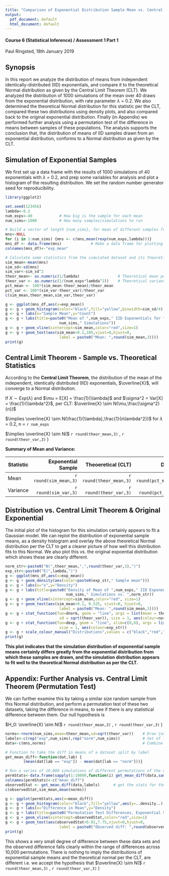 ```yaml
---
title: "Comparison of Exponential Distribution Sample Mean vs. Central Limit Theorem Normal Distribution"
output:
  pdf_document: default
  html_document: default
---
```

#### Course 6 (Statistical Inference) / Assessment 1 Part 1
Paul Ringsted, 18th January 2019



## Synopsis

In this report we analyze the distribution of means from independent identically-distributed (IID) exponentials, and compare it to the theoretical Normal distribution as given by the Central Limit Theorem (CLT).  We analyzed the distribution of 1000 simulations of the mean over 40 draws from the exponential distribution, with rate parameter $\lambda$ = 0.2.  We also determined the theoretical Normal distribution for this statistic per the CLT, compared these two distributions using density plots, and also compared back to the original exponential distribution.  Finally (in Appendix) we performed further analysis using a permutation test of the difference in means between samples of these populations.  The analysis supports the conclusion that, the distribution of means of IID samples drawn from an exponential distribution, conforms to a Normal distribution as given by the CLT.



## Simulation of Exponential Samples

We first set up a data frame with the results of 1000 simulations of 40 exponentials with $\lambda$ = 0.2, and prep some variables for analysis and plot a histogram of the resulting distribution.  We set the random number generator seed for reproducibility.

```r
library(ggplot2)
```
```r
set.seed(123456)
lambda<-0.2
num_exps<-40            # How big is the sample for each mean
num_sims<-1000          # How many samples/simulations to run

# Build a vector of length {num_sims}, for mean of different samples from exp dist
mns<-NULL
for (i in 1:num_sims) {mns <- c(mns,mean(rexp(num_exps,lambda)))}
mns_df <- data.frame(mns)             # Make a data frame for plotting
colnames(mns_df)<-"exp_mean"

# Calculate some statistics from the simulated dataset and its theoretical distribution
sim_mean<-mean(mns)
sim_sd<-sd(mns)
sim_var<-sim_sd^2
theor_mean<- as.numeric(1/lambda)                 # Theoretical mean per CLT
theor_var <- as.numeric(1/(num_exps*lambda^2))    # Theoretical variance per CLT
pct_mean <- 100*(sim_mean-theor_mean)/theor_mean
pct_var <- 100*(sim_var-theor_var)/theor_var
c(sim_mean,theor_mean,sim_var,theor_var)
```

\newpage
```r
g <- ggplot(mns_df,aes(x=exp_mean))
g <- g + geom_histogram(color="black",fill="yellow",binwidth=sim_sd/4)
g <- g + labs(x="Sample Mean",y="Count")
g <- g + labs(title=paste0("Mean of ",num_exps," IID Exponentials for ",
                        num_sims," Simulations"))
g <- g + geom_vline(xintercept=sim_mean,color="red",size=1)
g <- g + geom_text(aes(sim_mean+0.1,105,vjust=0,hjust=0,
                        label = paste0("Mean: ",round(sim_mean,3))))
print(g)
```


## Central Limit Theorem - Sample vs. Theoretical Statistics

According to the **Central Limit Theorem**, the distribution of the mean of the independent, identically distributed (IID) exponentials, $\overline{X}$, will converge to a Normal distribution.

If $X \sim Exp(\lambda)$ and $\mu = E[X] = \frac{1}{\lambda}$ and $\sigma^2 = Var[X] = \frac{1}{\lambda^2}$, per CLT: $\overline{X} \sim N(\mu,\frac{\sigma^2}{n})$

$\implies \overline{X} \sim N(\frac{1}{\lambda},\frac{1}{n\lambda^2})$ for $\lambda$ = 0.2, n = `r num_exps`

$\implies \overline{X} \sim N($ `r round(theor_mean,3)` , `r round(theor_var,3)` $)$

**Summary of Mean and Variance:**
\vspace{6pt}

| Statistic    | Exponential Sample | Theoeretical (CLT) | Diff (%) |
|--------------|-------------------:|-------------------:|---------:|
| Mean |  `r round(sim_mean,3)` | `r round(theor_mean,3)` | `r round(pct_mean,2)` |
| Variance |   `r round(sim_var,3)`  |   `r round(theor_var,3)` | `r round(pct_var,2)` |


\newpage
## Distribution vs. Central Limit Theorem & Original Exponential

The initial plot of the histogram for this simulation certainly appears to fit a Gaussian model.  We can replot the distribution of exponential sample means, as a density histogram and overlay the above theoretical Normal distribution per the CLT to get a clearer picture of how well this distribution fits to this Normal.  We also plot this vs. the original expoential distribution which shows these are clearly different.

```r
norm_str<-paste0("N(",theor_mean,",",round(theor_var,3),")")
exp_str<-paste0("E(",lambda,")")
g <- ggplot(mns_df,aes(x=exp_mean))
g <- g + geom_density(aes(color=paste0(exp_str," Sample mean")))
g <- g + labs(x="x",y="Density")
g <- g + labs(title=paste0("Density of Mean of ",num_exps," IID Exponentials for ",
                           num_sims," Simulations vs. ",norm_str))
g <- g + geom_vline(xintercept=sim_mean,color="red", size=1)
g <- g + geom_text(aes(sim_mean+0.1, 0.525, vjust=0, hjust=0,
                        label = paste0("Mean: ",round(sim_mean,3))))
g <- g + stat_function(fun=dnorm, geom = "line", args = list(mean = theor_mean, 
                        sd = sqrt(theor_var)), size = 1, aes(colour=norm_str))
g <- g + stat_function(fun=dexp, geom = "line", xlim=c(0,8), args = list(rate = lambda),
                        size = 1, aes(colour=exp_str))
g <- g + scale_colour_manual("Distributions",values = c("black","red","blue"))
print(g)
```

**This plot indicates that the simulation distribution of exponential sample means certainly differs greatly from the exponential distribution from which these samples are drawn, and the simulation distribution appears to fit well to the theoretical Normal distribution as per the CLT.**

\newpage
## Appendix: Further Analysis vs. Central Limit Theorem (Permutation Test)
We can further examine this by taking a similar size random sample from this Normal distribution, and perform a permutation test of these two datasets, taking the difference in means, to see if there is any statistical difference between them. Our null hypothesis is

$H_0: \overline{X} \sim N($ `r round(theor_mean,3)` , `r round(theor_var,3)` $)$

\vspace{12pt}
```r
norms<-rnorm(num_sims,mean=theor_mean,sd=sqrt(theor_var))    # Draw {num_sims} normals
labels<-c(rep("exp",num_sims),rep("norm",num_sims))          # Set of labels for full data set
data<-c(mns,norms)                                           # Combine the exp means and norms

# Function to take the diff in means of a dataset split by label
get_mean_diff<-function(dat,lab) {
        (mean(dat[lab == "exp"]) - mean(dat[lab == "norm"]))}

# Run a series of 10,000 simulations of different permutations of the data labels
permStats<-data.frame(sapply(1:10000,function(i) get_mean_diff(data,sample(labels))))
colnames(permStats)<-c("mean_diff")
observedStat <- get_mean_diff(data,labels)      # get the stats for the original datasets
c(observedStat,sim_mean,mean(norms))
```

```r
g <- ggplot(permStats,aes(x=mean_diff))
g <- g + geom_histogram(color="black",fill="yellow",aes(y=..density..),binwidth=0.005)
g <- g + labs(x="Difference in Mean",y="Density")
g <- g + labs(title=paste0("Permutation Test Differences, Exponential Sample Means vs. ",norm_str))
g <- g + geom_vline(xintercept=observedStat,color="red",size=1)
g <- g + geom_text(aes(observedStat+0.01,7.75,vjust=0,hjust=0,
                        label = paste0("Observed diff: ",round(observedStat,3))))
print(g)
```

This shows a very small degree of difference between these data sets and the observed difference falls clearly within the range of differences across 10,000 permutations.  There is nothing to imply the distributions of exponential sample means and the theoretical normal per the CLT, are different i.e. we accept the hypothesis that $\overline{X} \sim N($ `r round(theor_mean,3)` , `r round(theor_var,3)` $)$